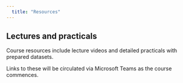 ```yaml
---
  title: "Resources"
---
```

## Lectures and practicals
  
Course resources include lecture videos and detailed practicals with prepared datasets.

Links to these will be circulated via Microsoft Teams as the course commences.

